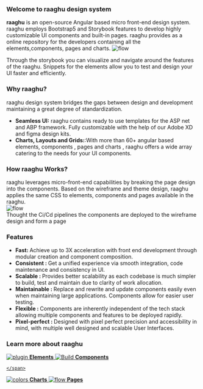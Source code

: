 
<Meta title="Introduction/Introduction" />

<style>
  {`
  .demo{
     width:600px;
      height:400px;
      margin-left:100px;
      margin-bottom:20px;
  }
  .content{
    margin-top:20px;
    line-height:28px;
    font-size:14px;
    margin-bottom:25px;
  }
    .how{
      width:600px;
      height:400px;
      margin-left:100px;
    }
    .subheading {
      --mediumdark: '#999999';
      font-weight: 900;
      font-size: 13px;
      color: #999;
      letter-spacing: 6px;
      line-height: 24px;
      text-transform: uppercase;
      margin-bottom: 12px;
      margin-top: 40px;
    }

    .link-list {
      display: grid;
      grid-template-columns: 1fr;
      grid-template-rows: 1fr 1fr;
      row-gap: 10px;
    }

    @media (min-width: 620px) {
      .link-list {
        row-gap: 20px;
        column-gap: 20px;
        grid-template-columns: 1fr 1fr;
      }
    }

    @media all and (-ms-high-contrast:none) {
    .link-list {
        display: -ms-grid;
        -ms-grid-columns: 1fr 1fr;
        -ms-grid-rows: 1fr 1fr;
      }
    }

    .link-item {
      display: block;
      padding: 20px 30px 20px 15px;
      border: 1px solid #00000010;
      border-radius: 5px;
      transition: background 150ms ease-out, border 150ms ease-out, transform 150ms ease-out;
      color: #333333;
      display: flex;
      align-items: flex-start;
    }

    .link-item:hover {
      border-color: #1EA7FD50;
      transform: translate3d(0, -3px, 0);
      box-shadow: rgba(0, 0, 0, 0.08) 0 3px 10px 0;
    }

    .link-item:active {
      border-color: #1EA7FD;
      transform: translate3d(0, 0, 0);
    }

    .link-item strong {
      font-weight: 700;
      display: block;
      margin-bottom: 2px;
    }

    .link-item img {
      height: 40px;
      width: 40px;
      margin-right: 15px;
      flex: none;
    }

    .link-item span {
      font-size: 14px;
      line-height: 20px;
    }

    .tip {
      display: inline-block;
      border-radius: 1em;
      font-size: 11px;
      line-height: 12px;
      font-weight: 700;
      background: #E7FDD8;
      color: #66BF3C;
      padding: 4px 12px;
      margin-right: 10px;
      vertical-align: top;
    }

    .tip-wrapper {
      font-size: 13px;
      line-height: 20px;
      margin-top: 40px;
      margin-bottom: 40px;
    }

    .tip-wrapper code {
      font-size: 12px;
      display: inline-block;
    }
  `}
</style>

### Welcome to raaghu design system
<div className="content">
 <strong>raaghu</strong> is an open-source Angular based micro front-end design system. raaghu employs Bootstrap5 and Storybook 
 features to develop highly customizable UI components and built-in pages. raaghu provides as a online repository for the developers
 containing all the elements,components, pages and charts.

<img className="demo" src={demo} alt="flow" />

 Through the storybook you can visualize and navigate around the features of the raaghu. Snippets for the elements allow you to test
  and design your UI faster and efficiently. 
</div>

### Why raaghu?

<div className="content"> raaghu design system bridges the gaps between design and development maintaining a great degree of standardization.</div>
<ul className="content">
<li><strong>Seamless UI:</strong>  raaghu contains ready to use templates for the ASP net and ABP framework. Fully customizable with 
the help of our Adobe XD and figma design kits.</li>
<li><strong>Charts, Layouts and Grids:</strong>:With more than 60+ angular based elements, components , pages and charts , raaghu
 offers a wide array catering to the needs for your UI components.</li>
</ul> 

### How raaghu Works?
<div className="content">
raaghu leverages micro-front-end capabilities by breaking the page design into the components. Based on the wireframe and
theme design, raaghu applies the same CSS to elements, components and pages available in the raaghu.
</div>
<img className="how" src={image} alt="flow" />
<div className="content">
Thought the Ci/Cd pipelines the components are deployed to the wireframe design and form a page
</div>

### Features 
<ul className="content">
<li><strong>Fast: </strong>Achieve up to 3X acceleration with front end development through modular creation and component composition.</li>
<li><strong>Consistent : </strong>Get a unified experience via smooth integration, code maintenance and consistency in UI.</li>
<li><strong>Scalable : </strong>Provides better scalability as each codebase is much simpler to build, test and maintain due to clarity of work allocation.</li>
<li><strong>Maintainable : </strong>Replace and rewrite and update components easily even when maintaining large applications. Components allow for easier user testing.</li>
<li><strong>Flexible : </strong>Components are inherently independent of the tech stack allowing multiple components and features to be deployed rapidly.</li>
<li><strong>Pixel-perfect : </strong> Designed with pixel perfect precision and accessibility in mind, with multiple well designed and scalable User Interfaces.</li>    
</ul>

### Learn more about raaghu

<div className="link-list">
  <a
    className="link-item"
    href="https://storybook.raaghu.io/?path=/story/elements"
    target="_blank"
   >
    <img src={Plugin} alt="plugin" />
    <span>
      <strong>Elements</strong>
    </span>
  </a>
  <a
    className="link-item"
    href="https://storybook.raaghu.io/?path=/story/components"
    target="_blank"
  >
    <img src={StackAlt} alt="Build" />
    <span>
      <strong>Components</strong>
     
    </span>
  </a>
  <a
    className="link-item"
    href="https://storybook.raaghu.io/?path=/story/charts"
    target="_blank"
  >
    <img src={Colors} alt="colors" />
    <span>
      <strong>Charts</strong>
    </span>
  </a>
  <a
    className="link-item"
    href="https://storybook.raaghu.io/?path=/story/pages"
    target="_blank"
  >
    <img src={Flow} alt="flow" />
    <span>
      <strong>Pages</strong>
    </span>
  </a>
</div>

